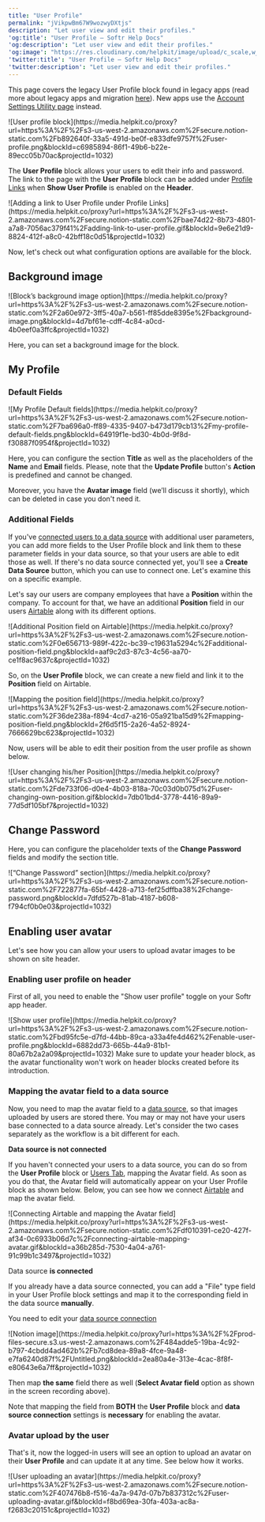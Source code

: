 ```yaml
---
title: "User Profile"
permalink: "jVikpwBm67W9wozwyDXtjs"
description: "Let user view and edit their profiles."
'og:title': "User Profile – Softr Help Docs"
'og:description': "Let user view and edit their profiles."
'og:image': "https://res.cloudinary.com/helpkit/image/upload/c_scale,w_700,q_auto/v1674219840/softrdocs_meta_OG_Image_Url_258f31c013.png"
'twitter:title': "User Profile – Softr Help Docs"
'twitter:description': "Let user view and edit their profiles."
---
```

<Tip>

This page covers the legacy User Profile block found in legacy apps (read more about legacy apps and migration [here](/application-settings/n3K2UEfpC9BpHgakMzUU5Y/migrating-app-versions/4ASdHE4RECmauL82yzcVam)). New apps use the [Account Settings Utility page](/building-blocks/vikC2AWEpQGkZd4jGyoVxo/account-settings/54HYs3JEjZj8DGwRCNUpH9) instead.
</Tip>
<Frame caption="User profile block">![User profile block](https://media.helpkit.co/proxy?url=https%3A%2F%2Fs3-us-west-2.amazonaws.com%2Fsecure.notion-static.com%2Fb892640f-33a5-491d-be0f-e833dfe9757f%2Fuser-profile.png&blockId=c6985894-86f1-49b6-b22e-89ecc05b70ac&projectId=1032)</Frame>

The **User Profile** block allows your users to edit their info and password.
<Tip>The link to the page with the **User Profile** block can be added under [Profile Links](/11ba304436ed4354a8669d4869624b9c) when **Show User Profile** is enabled on the **Header**.</Tip>
<Frame caption="Adding a link to User Profile under Profile Links">![Adding a link to User Profile under Profile Links](https://media.helpkit.co/proxy?url=https%3A%2F%2Fs3-us-west-2.amazonaws.com%2Fsecure.notion-static.com%2Fbae74d22-8b73-4801-a7a8-7056ac379f41%2Fadding-link-to-user-profile.gif&blockId=9e6e21d9-8824-412f-a8c0-42bff18c0d51&projectId=1032)</Frame>

Now, let's check out what configuration options are available for the block.

## Background image
<Frame caption="Block’s background image option">![Block’s background image option](https://media.helpkit.co/proxy?url=https%3A%2F%2Fs3-us-west-2.amazonaws.com%2Fsecure.notion-static.com%2F2a60e972-3ff5-40a7-b561-ff85dde8395e%2Fbackground-image.png&blockId=4d7bf61e-cdff-4c84-a0cd-4b0eef0a3ffc&projectId=1032)</Frame>

Here, you can set a background image for the block.

## My Profile

### **Default Fields**
<Frame caption="My Profile Default fields">![My Profile Default fields](https://media.helpkit.co/proxy?url=https%3A%2F%2Fs3-us-west-2.amazonaws.com%2Fsecure.notion-static.com%2F7ba696a0-ff89-4335-9407-b473d179cb13%2Fmy-profile-default-fields.png&blockId=64919f1e-bd30-4b0d-9f8d-f30887f0954f&projectId=1032)</Frame>

Here, you can configure the section **Title** as well as the placeholders of the **Name** and **Email** fields. Please, note that the **Update Profile** button's **Action** is predefined and cannot be changed.

Moreover, you have the **Avatar image** field (we’ll discuss it shortly), which can be deleted in case you don't need it.

### **Additional Fields**

If you've [connected users to a data source](/add-and-manage-users/pxnkp9H3qyEVMF6XUceqnj/syncing-users-with-a-data-source/hshRGygHr4T33EnaLntGf9) with additional user parameters, you can add more fields to the User Profile block and link them to these parameter fields in your data source, so that your users are able to edit those as well. If there's no data source connected yet, you'll see a **Create Data Source** button, which you can use to connect one. Let's examine this on a specific example.

Let's say our users are company employees that have a **Position** within the company. To account for that, we have an additional **Position** field in our users [Airtable](/data-sources/1YYStCJukT15Lh2j93qo9A/airtable/jHX7kfH7QvkVcELQvS3VoX) along with its different options.
<Frame caption="Additional Position field on Airtable">![Additional Position field on Airtable](https://media.helpkit.co/proxy?url=https%3A%2F%2Fs3-us-west-2.amazonaws.com%2Fsecure.notion-static.com%2F0e656713-989f-422c-bc39-c19631a5294c%2Fadditional-position-field.png&blockId=aaf9c2d3-87c3-4c56-aa70-ce1f8ac9637c&projectId=1032)</Frame>

So, on the **User Profile** block, we can create a new field and link it to the **Position** field on Airtable.
<Frame caption="Mapping the position field">![Mapping the position field](https://media.helpkit.co/proxy?url=https%3A%2F%2Fs3-us-west-2.amazonaws.com%2Fsecure.notion-static.com%2F36de238a-f894-4cd7-a216-05a921ba15d9%2Fmapping-position-field.png&blockId=2f6d5f15-2a26-4a52-8924-7666629bc623&projectId=1032)</Frame>

Now, users will be able to edit their position from the user profile as shown below.
<Frame caption="User changing his/her Position">![User changing his/her Position](https://media.helpkit.co/proxy?url=https%3A%2F%2Fs3-us-west-2.amazonaws.com%2Fsecure.notion-static.com%2Fde733f06-d0e4-4b03-818a-70c03d0b075d%2Fuser-changing-own-position.gif&blockId=7db01bd4-3778-4416-89a9-77d5df105bf7&projectId=1032)</Frame>

## **Change Password**

Here, you can configure the placeholder texts of the **Change Password** fields and modify the section title.
<Frame caption="“Change Password” section">![“Change Password” section](https://media.helpkit.co/proxy?url=https%3A%2F%2Fs3-us-west-2.amazonaws.com%2Fsecure.notion-static.com%2F722877fa-65bf-4428-a713-fef25dffba38%2Fchange-password.png&blockId=7dfd527b-81ab-4187-b608-f794cf0b0e03&projectId=1032)</Frame>

## Enabling user avatar

Let's see how you can allow your users to upload avatar images to be shown on site header.

### **Enabling user profile on header**

First of all, you need to enable the "Show user profile" toggle on your Softr app header.
<Frame caption="Show user profile">![Show user profile](https://media.helpkit.co/proxy?url=https%3A%2F%2Fs3-us-west-2.amazonaws.com%2Fsecure.notion-static.com%2Fbd95fc5e-d7fd-44bb-89ca-a33a4fe4d462%2Fenable-user-profile.png&blockId=6882dd73-665b-44a9-81b1-80a67b2a2a09&projectId=1032)</Frame>
<Tip>Make sure to update your header block, as the avatar functionality won't work on header blocks created before its introduction.</Tip>

### **Mapping the avatar field to a data source**

Now, you need to map the avatar field to a [data source](/4230abecf813402aa2926466c313290a), so that images uploaded by users are stored there. You may or may not have your users base connected to a data source already. Let's consider the two cases separately as the workflow is a bit different for each.

**Data source is not connected**

If you haven't connected your users to a data source, you can do so from the **User Profile** block or [Users Tab](/add-and-manage-users/pxnkp9H3qyEVMF6XUceqnj/users-menu/5JTzjtbvp8Skemd26A9ho9), mapping the Avatar field. As soon as you do that, the Avatar field will automatically appear on your User Profile block as shown below. Below, you can see how we connect [Airtable](/data-sources/1YYStCJukT15Lh2j93qo9A/airtable/jHX7kfH7QvkVcELQvS3VoX) and map the avatar field.
<Frame caption="Connecting Airtable and mapping the Avatar field">![Connecting Airtable and mapping the Avatar field](https://media.helpkit.co/proxy?url=https%3A%2F%2Fs3-us-west-2.amazonaws.com%2Fsecure.notion-static.com%2Fdf010391-ce20-427f-af34-0c6933b06d7c%2Fconnecting-airtable-mapping-avatar.gif&blockId=a36b285d-7530-4a04-a761-91c99b1c3497&projectId=1032)</Frame>

Data source **is connected**

If you already have a data source connected, you can add a "File" type field in your User Profile block settings and map it to the corresponding field in the data source **manually**.

You need to edit your [data source connection](/add-and-manage-users/pxnkp9H3qyEVMF6XUceqnj/syncing-users-with-a-data-source/hshRGygHr4T33EnaLntGf9)
<Frame>![Notion image](https://media.helpkit.co/proxy?url=https%3A%2F%2Fprod-files-secure.s3.us-west-2.amazonaws.com%2F484adde5-19ba-4c92-b797-4cbdd4ad462b%2Fb7cd8dea-89a8-4fce-9a48-e7fa6240d87f%2FUntitled.png&blockId=2ea80a4e-313e-4cac-8f8f-e80643e6a7ff&projectId=1032)</Frame>

Then map **the same** field there as well (**Select Avatar field** option as shown in the screen recording above).

<Tip>Note that mapping the field from **BOTH** the **User Profile** 
block and **data source connection** settings is **necessary** for enabling the avatar.</Tip>

### **Avatar upload by the user**

That's it, now the logged-in users will see an option to upload an avatar on their **User Profile** and can update it at any time. See below how it works.
<Frame caption="User uploading an avatar">![User uploading an avatar](https://media.helpkit.co/proxy?url=https%3A%2F%2Fs3-us-west-2.amazonaws.com%2Fsecure.notion-static.com%2F407476b8-f516-4a7a-947d-07b7b837312c%2Fuser-uploading-avatar.gif&blockId=f8bd69ea-30fa-403a-ac8a-f2683c20151c&projectId=1032)</Frame>